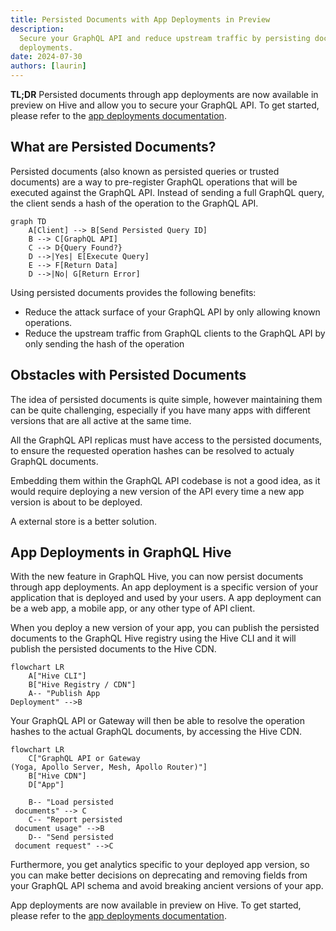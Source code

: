 ```yaml
---
title: Persisted Documents with App Deployments in Preview
description:
  Secure your GraphQL API and reduce upstream traffic by persisting documents through app
  deployments.
date: 2024-07-30
authors: [laurin]
---
```



**TL;DR** Persisted documents through app deployments are now available in preview on Hive and allow
you to secure your GraphQL API. To get started, please refer to the
[app deployments documentation](/docs/features/app-deployments).

## What are Persisted Documents?

Persisted documents (also known as persisted queries or trusted documents) are a way to pre-register
GraphQL operations that will be executed against the GraphQL API. Instead of sending a full GraphQL
query, the client sends a hash of the operation to the GraphQL API.

```mermaid
graph TD
    A[Client] --> B[Send Persisted Query ID]
    B --> C[GraphQL API]
    C --> D{Query Found?}
    D -->|Yes| E[Execute Query]
    E --> F[Return Data]
    D -->|No| G[Return Error]
```

Using persisted documents provides the following benefits:

- Reduce the attack surface of your GraphQL API by only allowing known operations.
- Reduce the upstream traffic from GraphQL clients to the GraphQL API by only sending the hash of
  the operation

## Obstacles with Persisted Documents

The idea of persisted documents is quite simple, however maintaining them can be quite challenging,
especially if you have many apps with different versions that are all active at the same time.

All the GraphQL API replicas must have access to the persisted documents, to ensure the requested
operation hashes can be resolved to actualy GraphQL documents.

Embedding them within the GraphQL API codebase is not a good idea, as it would require deploying a
new version of the API every time a new app version is about to be deployed.

A external store is a better solution.

## App Deployments in GraphQL Hive

With the new feature in GraphQL Hive, you can now persist documents through app deployments. An app
deployment is a specific version of your application that is deployed and used by your users. A app
deployment can be a web app, a mobile app, or any other type of API client.

When you deploy a new version of your app, you can publish the persisted documents to the GraphQL
Hive registry using the Hive CLI and it will publish the persisted documents to the Hive CDN.

```mermaid
flowchart LR
    A["Hive CLI"]
    B["Hive Registry / CDN"]
    A-- "Publish App
Deployment" -->B
```

Your GraphQL API or Gateway will then be able to resolve the operation hashes to the actual GraphQL
documents, by accessing the Hive CDN.

```mermaid
flowchart LR
    C["GraphQL API or Gateway
(Yoga, Apollo Server, Mesh, Apollo Router)"]
    B["Hive CDN"]
    D["App"]

    B-- "Load persisted
 documents" --> C
    C-- "Report persisted
 document usage" -->B
    D-- "Send persisted
 document request" -->C
```

Furthermore, you get analytics specific to your deployed app version, so you can make better
decisions on deprecating and removing fields from your GraphQL API schema and avoid breaking ancient
versions of your app.


<NextImage
  alt="App Deployments on Hive Dashboard"
  src={pendingAppImage}
  className="mt-10 max-w-2xl rounded-lg drop-shadow-md"
/>

App deployments are now available in preview on Hive. To get started, please refer to the
[app deployments documentation](/docs/features/app-deployments).
